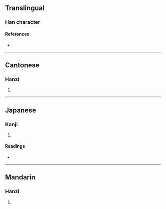 {{character info/new}}
==Translingual==

===Han character===
{{Han char|rn=59|rad=彡|as=11|sn=14|four=12922|canj=MFHHH|ids=⿰票彡}}

====References====
* {{Han ref|kx=0364.140|dkj=10014|dj=0683.200|hdz=20856.130|uh=5F6F|ud=24431|bh=E1C0|bd=57792}}

----

==Cantonese==

===Hanzi===
{{yue-hanzi|jyut=[[piu1]]|y=piu1}}

# {{defn|lang=yue|sort=彡11}}

----

==Japanese==

===Kanji===
{{ja-kanji|grade=|rs=彡11}}

# {{defn|lang=ja|sort=彡11}}

====Readings====
* {{ja-readings|on=[[ひょう]] (hyō), [[びょう]] (byō)|kun=}}

----

==Mandarin==

===Hanzi===
{{cmn-hanzi|pin=[[piǎo]] ([[piao3]])|wg=p'iao<sup>3</sup>}}

# {{defn|lang=cmn|sort=彡11}}